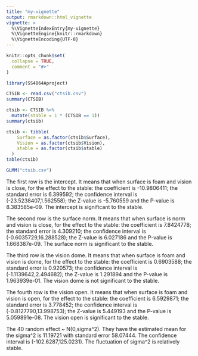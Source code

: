 ```yaml
---
title: "my-vignette"
output: rmarkdown::html_vignette
vignette: >
  %\VignetteIndexEntry{my-vignette}
  %\VignetteEngine{knitr::rmarkdown}
  %\VignetteEncoding{UTF-8}
---
```


```r
knitr::opts_chunk$set(
  collapse = TRUE,
  comment = "#>"
)
```

```r
library(SS4864Aproject)
```
```r
CTSIB <- read.csv("ctsib.csv")
summary(CTSIB)
```
```r
ctsib <- CTSIB %>%
  mutate(stable = 1 * (CTSIB == 1))
summary(ctsib)
```
```r
ctsib <- tibble(
    Surface = as.factor(ctsib$Surface),
    Vision = as.factor(ctsib$Vision),
    stable = as.factor(ctsib$stable)
  )
table(ctsib)
```
```r
GLMM("ctsib.csv")
```
The first row is the intercept. It means that when surface is foam and vision is close, for the effect to the stable: 
  the coefficient is -10.9806411;
  the standard error is 6.399592;
  the confidence interval is (-23.5238407,1.562558);
  the Z-value is -5.760559 and the P-value is 8.383585e-09.
The intercept is significant to the stable.

The second row is the surface norm. It means that when surface is norm and vision is close, for the effect to the stable:
  the coefficient is 7.8424778;
  the standard error is 4.309210;
  the confidence interval is (-0.6035729,16.288528);
  the Z-value is 6.027186 and the P-value is 1.668387e-09.
The surface norm is significant to the stable.

The third row is the vision dome. It means that when surface is foam and vision is dome, for the effect to the stable:
  the coefficient is 0.6903588;
  the standard error is 0.920573;
  the confidence interval is (-1.1139642,2.494682);
  the Z-value is 1.291894 and the P-value is 1.963939e-01.
The vision dome is not significant to the stable.

The fourth row is the vision open. It means that when surface is foam and vision is open, for the effect to the stable: 
  the coefficient is 6.5929871;
  the standard error is 3.778452;
  the confidence interval is (-0.8127790,13.998753);
  the Z-value is 5.449193 and the P-value is 5.059891e-08.
The vision open is significant to the stable.

The 40 random effect ~ N(0,sigma^2). They have the estimated mean for the sigma^2 is 11.19721 with standard error 58.07444. The confidence interval is (-102.6287,125.0231).
The fluctuation of sigma^2 is relatively stable.
